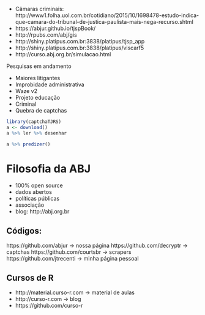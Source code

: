 
- Câmaras criminais: http://www1.folha.uol.com.br/cotidiano/2015/10/1698478-estudo-indica-que-camara-do-tribunal-de-justica-paulista-mais-nega-recurso.shtml
- https://abjur.github.io/tjspBook/
- http://rpubs.com/abj/gis
- http://shiny.platipus.com.br:3838/platipus/tjsp_app
- http://shiny.platipus.com.br:3838/platipus/viscarf5
- http://curso.abj.org.br/simulacao.html 

Pesquisas em andamento

- Maiores litigantes
- Improbidade administrativa
- Waze v2
- Projeto educação
- Criminal
- Quebra de captchas

```r
library(captchaTJRS)
a <- download()
a %>% ler %>% desenhar
```

```r
a %>% predizer()
```

# Filosofia da ABJ

- 100% open source
- dados abertos
- políticas públicas
- associação
- blog: http://abj.org.br

## Códigos:

https://github.com/abjur -> nossa página
https://github.com/decryptr -> captchas
https://github.com/courtsbr -> scrapers
https://github.com/jtrecenti -> minha página pessoal

## Cursos de R

- http://material.curso-r.com -> material de aulas
- http://curso-r.com -> blog
- https://github.com/curso-r



